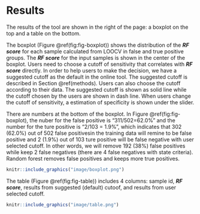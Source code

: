 # Results {#results}

The results of the tool are shown in the right of the page: a boxplot on the top and a table on the bottom. 

The boxplot (Figure \@ref(fig:fig-boxplot)) shows the distribution of the *__RF score__* for each sample calculated from LOOCV in false and true positive groups. The *__RF score__* for the input samples is shown in the center of the boxplot. Users need to choose a cutoff of sensitivity that correlates with *__RF score__* directly. In order to help users to make the decision, we have a suggested cutoff as the default in the online tool. The suggested cutoff is described in Section \@ref(methods). Users can also choose the cutoff according to their data. The suggested cutoff is shown as solid line while the cutoff chosen by the users are shown in dash line. When users change the cutoff of sensitivity, a estimation of specificity is shown under the slider.

There are numbers at the bottom of the boxplot. In Figure \@ref(fig:fig-boxplot), the nuber for the false positive is "311/502=62.0%" and the number for the ture positive is "2/103 = 1.9%", which indicates that 302 (62.0%) out of 502 false positivesin the training data will remine to be false positive and 2 (1.9%) out of 103 ture positive will be false negative with user selected cutoff. In other words, we will remove 192 (38%) false positives while keep 2 false negatives (there are 4 false negatives with state criteria). Random forest removes false positives and keeps more true positives. 


```r
knitr::include_graphics("image/boxplot.png")
```

The table (Figure \@ref(fig:fig-table)) includes 4 columns: sample id, *__RF score__*, results from suggested (default) cutoof, and results from user selected cutoff.

```r
knitr::include_graphics("image/table.png")
```

